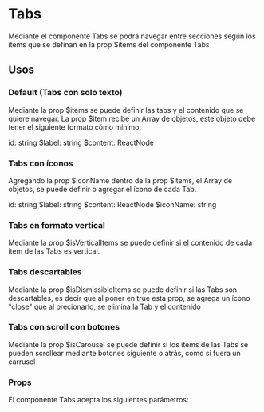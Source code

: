 
<Meta of={TabsStories} />

# Tabs
Mediante el componente Tabs se podrá navegar entre secciones según los items que se definan en la prop $items del componente Tabs
<br />

<Primary />

## Usos

### Default (Tabs con solo texto)
Mediante la prop $items se puede definir las tabs y el contenido que se quiere navegar. 
La prop $item recibe un Array de objetos, este objeto debe tener el siguiente formato cómo mínimo:

id: string
$label: string
$content: ReactNode

<Story of={TabsStories.TabsDefault} />
<Source of={TabsStories.TabsDefault} />

### Tabs con íconos
Agregando la prop $iconName dentro de la prop $items, el Array de objetos, se puede definir o agregar el ícono de cada Tab.

id: string
$label: string
$content: ReactNode
$iconName: string

<Story of={TabsStories.TabsWithIcon} />
<Source of={TabsStories.TabsWithIcon} />

### Tabs en formato vertical
Mediante la prop $isVerticalItems se puede definir si el contenido de cada item de las Tabs es vertical.

<Story of={TabsStories.TabsVerticalItems} />
<Source of={TabsStories.TabsVerticalItems} />

### Tabs descartables
Mediante la prop $isDismissibleItems se puede definir si las Tabs son descartables, es decir que al poner en true esta prop, 
se agrega un ícono "close" que al precionarlo, se elimina la Tab y el contenido

<Story of={TabsStories.TabsDismissible} />
<Source of={TabsStories.TabsDismissible} />

### Tabs con scroll con botones
Mediante la prop $isCarousel se puede definir si los items de las Tabs se pueden
 scrollear mediante botones siguiente o atrás, como si fuera un carrusel

<Story of={TabsStories.TabsCaousel} />
<Source of={TabsStories.TabsCaousel} />

### Props

El componente Tabs acepta los siguientes parámetros:

<ArgTypes />
